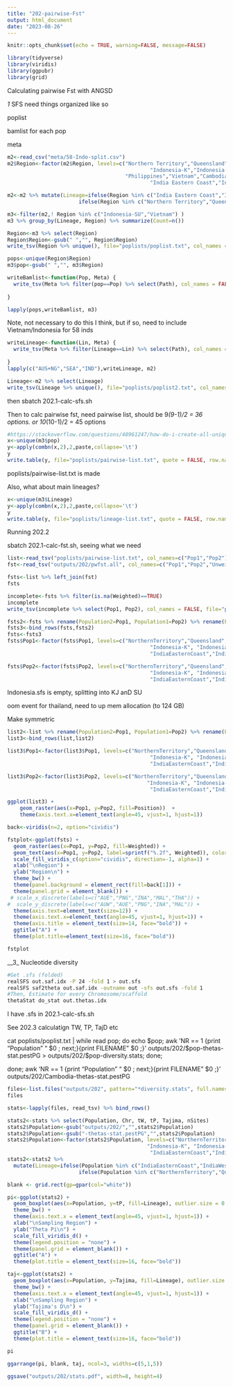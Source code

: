 ```yaml
---
title: "202-pairwise-Fst"
output: html_document
date: "2023-08-26"
---
```


```r
knitr::opts_chunk$set(echo = TRUE, warning=FALSE, message=FALSE)
```

```r
library(tidyverse)
library(viridis)
library(ggpubr)
library(grid)
```

Calculating pairwise Fst with ANGSD

_1_ SFS need things organized like so

poplist

bamlist for each pop

meta   

```r
m2<-read_csv("meta/58-Indo-split.csv")
m2$Region<-factor(m2$Region, levels=c("Northern Territory","Queensland","Papua New Guinea",
                                              "Indonesia-K","Indonesia-SJ","Indonesia-SU",
                                      "Philippines","Vietnam","Cambodia","Thailand",
                                              "India Eastern Coast","India Western Coast"))

m2<-m2 %>% mutate(Lineage=ifelse(Region %in% c("India Eastern Coast","India Western Coast"), "IND",
                       ifelse(Region %in% c("Northern Territory","Queensland","Papua New Guinea"), "AUS+NG","SEA")))

m3<-filter(m2,! Region %in% c("Indonesia-SU","Vietnam") )
m3 %>% group_by(Lineage, Region) %>% summarize(Count=n())
```


```r
Region<-m3 %>% select(Region)
Region$Region<-gsub(" ","", Region$Region)
write_tsv(Region %>% unique(), file="poplists/poplist.txt", col_names = FALSE)

pops<-unique(Region$Region)
m3$pop<-gsub(" ","", m3$Region)
```

```r
writeBamlist<-function(Pop, Meta) {
  write_tsv(Meta %>% filter(pop==Pop) %>% select(Path), col_names = FALSE, file=paste0("poplists/",Pop,".bamlist"))
  
}
```

```r
lapply(pops,writeBamlist, m3)
```

Note, not necessary to do this I think, but if so, need to include Vietnam/Indonesia for 58 inds
```r
writeLineage<-function(Lin, Meta) {
  write_tsv(Meta %>% filter(Lineage==Lin) %>% select(Path), col_names = FALSE, file=paste0("poplists/",Lin,".bamlist"))
  
}
lapply(c("AUS+NG","SEA","IND"),writeLineage, m2)

Lineage<-m2 %>% select(Lineage)
write_tsv(Lineage %>% unique(), file="poplists/poplist2.txt", col_names = FALSE)

```
then sbatch 202.1-calc-sfs.sh

Then to calc pairwise fst, need pairwise list, should be 9*(9-1)/2 = 36 options.
or
10*(10-1)/2 = 45 options
```r
#https://stackoverflow.com/questions/48961247/how-do-i-create-all-unique-pairwise-combinations-of-my-sample-dataset
x<-unique(m3$pop)
y<-apply(combn(x,2),2,paste,collapse='\t')
y
write.table(y, file="poplists/pairwise-list.txt", quote = FALSE, row.names = FALSE, col.names = FALSE)
```

poplists/pairwise-list.txt is made

Also, what about main lineages?     

```r
x<-unique(m3$Lineage)
y<-apply(combn(x,2),2,paste,collapse='\t')
y
write.table(y, file="poplists/lineage-list.txt", quote = FALSE, row.names = FALSE, col.names = FALSE)
```

Running 202.2

 sbatch 202.1-calc-fst.sh, seeing what we need

```r
list<-read_tsv("poplists/pairwise-list.txt", col_names=c("Pop1","Pop2")) %>% mutate(Position=1:n())
fst<-read_tsv("outputs/202/pwfst.all", col_names=c("Pop1","Pop2","Unweighted","Weighted"))

fsts<-list %>% left_join(fst)
fsts

```
```r
incomplete<-fsts %>% filter(is.na(Weighted)==TRUE)
incomplete
write_tsv(incomplete %>% select(Pop1, Pop2), col_names = FALSE, file="poplists/pairwise-list2.txt")
```
```r

fsts2<-fsts %>% rename(Population2=Pop1, Population1=Pop2) %>% rename(Pop2=Population2, Pop1=Population1)
fsts3<-bind_rows(fsts,fsts2)
fsts<-fsts3
fsts$Pop1<-factor(fsts$Pop1, levels=c("NorthernTerritory","Queensland","PapuaNewGuinea",
                                              "Indonesia-K", "Indonesia-SJ","Philippines","Cambodia","Thailand",
                                              "IndiaEasternCoast","IndiaWesternCoast"))

fsts$Pop2<-factor(fsts$Pop2, levels=c("NorthernTerritory","Queensland","PapuaNewGuinea",
                                              "Indonesia-K", "Indonesia-SJ","Philippines","Cambodia","Thailand",
                                              "IndiaEasternCoast","IndiaWesternCoast"))
```

Indonesia.sfs is empty, splitting into KJ anD SU


oom event for thailand, need to up mem allocation (to 124 GB)

Make symmetric    

```r
list2<-list %>% rename(Population2=Pop1, Population1=Pop2) %>% rename(Pop2=Population2, Pop1=Population1)
list3<-bind_rows(list,list2)

```

```r
list3$Pop1<-factor(list3$Pop1, levels=c("NorthernTerritory","Queensland","PapuaNewGuinea",
                                              "Indonesia-K", "Indonesia-SJ","Philippines","Cambodia","Thailand",
                                              "IndiaEasternCoast","IndiaWesternCoast"))

list3$Pop2<-factor(list3$Pop2, levels=c("NorthernTerritory","Queensland","PapuaNewGuinea",
                                             "Indonesia-K", "Indonesia-SJ","Philippines","Cambodia","Thailand",
                                              "IndiaEasternCoast","IndiaWesternCoast"))

ggplot(list3) +
    geom_raster(aes(x=Pop1, y=Pop2, fill=Position))  +
    theme(axis.text.x=element_text(angle=45, vjust=1, hjust=1)) 

```
```r
back<-viridis(n=2, option="cividis")
```

```r
fstplot<-ggplot(fsts) +
  geom_raster(aes(x=Pop1, y=Pop2, fill=Weighted)) +
  geom_text(aes(x=Pop1, y=Pop2, label=sprintf("%.2f", Weighted)), color="white", fontface="bold") +
  scale_fill_viridis_c(option="cividis", direction=-1, alpha=1) +
  xlab("\nRegion") +
  ylab("Region\n") +
  theme_bw() +
  theme(panel.background = element_rect(fill=back[1])) +
  theme(panel.grid = element_blank()) +
 # scale_x_discrete(labels=c("AUE","PNG","INA","MAL","THA")) +
#  scale_y_discrete(labels=c("AUW","AUE","PNG","INA","MAL")) +
  theme(axis.text=element_text(size=12)) +
  theme(axis.text.x=element_text(angle=45, vjust=1, hjust=1)) +
  theme(axis.title = element_text(size=14, face="bold")) +
  ggtitle("A") +
  theme(plot.title=element_text(size=16, face="bold"))

fstplot
```

__3_ Nucleotide diversity

```sh
#Get .sfs (folded)
realSFS out.saf.idx -P 24 -fold 1 > out.sfs
realSFS saf2theta out.saf.idx -outname out -sfs out.sfs -fold 1
#Then, Estimate for every Chromosome/scaffold
thetaStat do_stat out.thetas.idx
```

I have .sfs in 202.1-calc-sfs.sh      

See 202.3 calculatign TW, TP, TajD etc



cat poplists/poplist.txt | while read pop; do echo $pop; awk 'NR == 1 {print "Population" "\t" $0 ; next;}{print FILENAME "\t" $0 ;}' outputs/202/$pop-thetas-stat.pestPG > outputs/202/$pop-diversity.stats; done;


done;
awk 'NR == 1 {print "Population" "\t" $0 ; next;}{print FILENAME "\t" $0 ;}' outputs/202/Cambodia-thetas-stat.pestPG

```r
files<-list.files("outputs/202", pattern="*diversity.stats", full.names = TRUE)
files

stats<-lapply(files, read_tsv) %>% bind_rows()
```

```r
stats2<-stats %>% select(Population, Chr, tW, tP, Tajima, nSites) 
stats2$Population<-gsub("outputs/202/","",stats2$Population)
stats2$Population<-gsub("-thetas-stat.pestPG","",stats2$Population)
stats2$Population<-factor(stats2$Population, levels=c("NorthernTerritory","Queensland","PapuaNewGuinea",
                                             "Indonesia-K", "Indonesia-SJ","Philippines","Cambodia","Thailand",
                                              "IndiaEasternCoast","IndiaWesternCoast"))
stats2<-stats2 %>%
  mutate(Lineage=ifelse(Population %in% c("IndiaEasternCoast","IndiaWesternCoast"), "IND",
                       ifelse(Population %in% c("NorthernTerritory","Queensland","PapuaNewGuinea"), "AUS+NG","SEA")))

```


```r
blank <- grid.rect(gp=gpar(col="white"))
```

```r
pi<-ggplot(stats2) +
  geom_boxplot(aes(x=Population, y=tP, fill=Lineage), outlier.size = 0.25,  alpha=0.50)  +
  theme_bw() +
  theme(axis.text.x = element_text(angle=45, vjust=1, hjust=1)) +
  xlab("\nSampling Region") +
  ylab("Theta Pi\n") +
  scale_fill_viridis_d() +
  theme(legend.position = "none") +
  theme(panel.grid = element_blank()) +
  ggtitle("A") +
  theme(plot.title = element_text(size=16, face="bold"))

taj<-ggplot(stats2) +
  geom_boxplot(aes(x=Population, y=Tajima, fill=Lineage), outlier.size = 0.25, alpha=0.50)  +
  theme_bw() +
  theme(axis.text.x = element_text(angle=45, vjust=1, hjust=1)) +
  xlab("\nSampling Region") +
  ylab("Tajima's D\n") +
  scale_fill_viridis_d() +
  theme(legend.position = "none") +
  theme(panel.grid = element_blank()) +
  ggtitle("B") +
  theme(plot.title = element_text(size=16, face="bold"))

pi
```

```r
ggarrange(pi, blank, taj, ncol=3, widths=c(5,1,5))

ggsave("outputs/202/stats.pdf", width=8, height=4)
```
  
